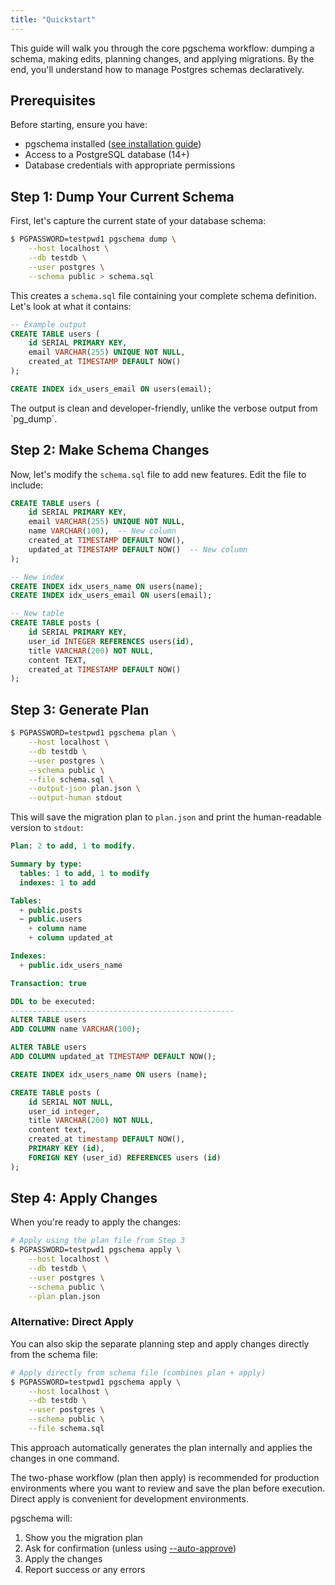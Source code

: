 ```yaml
---
title: "Quickstart"
---
```


This guide will walk you through the core pgschema workflow: dumping a schema, making edits, planning changes, and applying migrations. By the end, you'll understand how to manage Postgres schemas declaratively.

## Prerequisites

Before starting, ensure you have:
- pgschema installed ([see installation guide](/installation))
- Access to a PostgreSQL database (14+)
- Database credentials with appropriate permissions

## Step 1: Dump Your Current Schema

First, let's capture the current state of your database schema:

```bash
$ PGPASSWORD=testpwd1 pgschema dump \
    --host localhost \
    --db testdb \
    --user postgres \
    --schema public > schema.sql
```

This creates a `schema.sql` file containing your complete schema definition. Let's look at what it contains:

```sql schema.sql
-- Example output
CREATE TABLE users (
    id SERIAL PRIMARY KEY,
    email VARCHAR(255) UNIQUE NOT NULL,
    created_at TIMESTAMP DEFAULT NOW()
);

CREATE INDEX idx_users_email ON users(email);
```

<Note>
The output is clean and developer-friendly, unlike the verbose output from `pg_dump`.
</Note>

## Step 2: Make Schema Changes

Now, let's modify the `schema.sql` file to add new features. Edit the file to include:

```sql schema.sql (modified)
CREATE TABLE users (
    id SERIAL PRIMARY KEY,
    email VARCHAR(255) UNIQUE NOT NULL,
    name VARCHAR(100),  -- New column
    created_at TIMESTAMP DEFAULT NOW(),
    updated_at TIMESTAMP DEFAULT NOW()  -- New column
);

-- New index
CREATE INDEX idx_users_name ON users(name);
CREATE INDEX idx_users_email ON users(email);

-- New table
CREATE TABLE posts (
    id SERIAL PRIMARY KEY,
    user_id INTEGER REFERENCES users(id),
    title VARCHAR(200) NOT NULL,
    content TEXT,
    created_at TIMESTAMP DEFAULT NOW()
);
```

## Step 3: Generate Plan

```bash
$ PGPASSWORD=testpwd1 pgschema plan \
    --host localhost \
    --db testdb \
    --user postgres \
    --schema public \
    --file schema.sql \
    --output-json plan.json \
    --output-human stdout
```

This will save the migration plan to `plan.json` and print the human-readable version to `stdout`:

```sql plan.txt
Plan: 2 to add, 1 to modify.

Summary by type:
  tables: 1 to add, 1 to modify
  indexes: 1 to add

Tables:
  + public.posts
  ~ public.users
    + column name
    + column updated_at

Indexes:
  + public.idx_users_name

Transaction: true

DDL to be executed:
--------------------------------------------------
ALTER TABLE users 
ADD COLUMN name VARCHAR(100);

ALTER TABLE users 
ADD COLUMN updated_at TIMESTAMP DEFAULT NOW();

CREATE INDEX idx_users_name ON users (name);

CREATE TABLE posts (
    id SERIAL NOT NULL,
    user_id integer,
    title VARCHAR(200) NOT NULL,
    content text,
    created_at timestamp DEFAULT NOW(),
    PRIMARY KEY (id),
    FOREIGN KEY (user_id) REFERENCES users (id)
);
```

## Step 4: Apply Changes

When you're ready to apply the changes:

```bash
# Apply using the plan file from Step 3
$ PGPASSWORD=testpwd1 pgschema apply \
    --host localhost \
    --db testdb \
    --user postgres \
    --schema public \
    --plan plan.json
```

### Alternative: Direct Apply

You can also skip the separate planning step and apply changes directly from the schema file:

```bash
# Apply directly from schema file (combines plan + apply)
$ PGPASSWORD=testpwd1 pgschema apply \
    --host localhost \
    --db testdb \
    --user postgres \
    --schema public \
    --file schema.sql
```

This approach automatically generates the plan internally and applies the changes in one command.

<Note>
The two-phase workflow (plan then apply) is recommended for production environments where you want to review and save the plan before execution. Direct apply is convenient for development environments.
</Note>

pgschema will:
1. Show you the migration plan
1. Ask for confirmation (unless using [--auto-approve](/cli/apply#param-auto-approve))
1. Apply the changes
1. Report success or any errors




